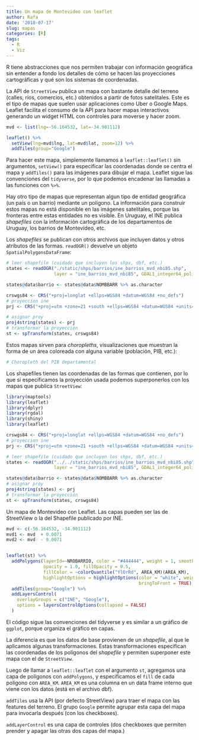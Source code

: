 ```yaml
---
title: Un mapa de Montevideo con leaflet
author: Rafa
date: '2018-07-17'
slug: mapas
categories: [R]
tags:
  - R
  - Viz
---
```


R tiene abstracciones que nos permiten trabajar con información geográfica sin entender a fondo los detalles de cómo se hacen las proyecciones cartográficas y qué son los sistemas de coordenadas. 

La API de `StreetView` publica un mapa con bastante detalle del terreno (calles, ríos, comercios, etc.) obtenidos a partir de fotos satelitales. Este es el tipo de mapas que suelen usar aplicaciones como Uber o Google Maps. Leaflet facilita el consumo de la API para hacer mapas interactivos generando un widget HTML con controles para moverse y hacer zoom. 


```r
mvd <- list(lng=-56.164532, lat=-34.901112)

leaflet() %>% 
  setView(lng=mvd$lng, lat=mvd$lat, zoom=12) %>% 
  addTiles(group="Google") 
```

Para hacer este mapa, simplemente llamamos a `leaflet::leaflet()` sin argumentos, `setView()` para especificar las coordenadas donde se centra el mapa y `addTiles()` para las imágenes para dibujar el mapa. Leaflet sigue las convenciones del `tidyverse`, por lo que podemos encadenar las llamadas a las funciones con ` %>% `.

Hay otro tipo de mapas que representan algun tipo de entidad geográfica (un país o un barrio) mediante un polígono. La información para construir estos mapas no está disponible en las imágenes satelitales, porque las fronteras entre estas entidades no es visible. En Uruguay, el INE publica _shapefiles_ con la información cartográfica de los departamentos de Uruguay, los barrios de Montevideo, etc.

Los _shapefiles_ se publican con otros archivos que incluyen datos y otros atributos de las formas. `readOGR()` devuelve un objeto `SpatialPolygonsDataFrame`:

```r
# leer shapefile (cuidado que incluyen los shpx, dbf, etc.)
states <- readOGR("./static/shps/barrios/ine_barrios_mvd_nbi85.shp",
                  layer = "ine_barrios_mvd_nbi85", GDAL1_integer64_policy = TRUE)

states@data$barrio <- states@data$NOMBBARR %>% as.character

crswgs84 <- CRS("+proj=longlat +ellps=WGS84 +datum=WGS84 +no_defs")
# proyeccion ine
prj <- CRS("+proj=utm +zone=21 +south +ellps=WGS84 +datum=WGS84 +units=m +no_defs")

# asignar proy
proj4string(states) <- prj
# transformar la proyección
st <- spTransform(states, crswgs84)
```


Estos mapas sirven para _choropleths_, visualizaciones que muestran la forma de un área coloreada con alguna variable (población, PIB, etc.):

```r
# Choropleth del PIB departamental
```

Los shapefiles tienen las coordenadas de las formas que contienen, por lo que si especificamos la proyección usada podemos superponerlos con los mapas que publica `StreetView`:


```r
library(maptools)
library(leaflet)
library(dplyr)
library(rgdal)
library(shiny)
library(leaflet)

crswgs84 <- CRS("+proj=longlat +ellps=WGS84 +datum=WGS84 +no_defs")
# proyeccion ine
prj <- CRS("+proj=utm +zone=21 +south +ellps=WGS84 +datum=WGS84 +units=m +no_defs")

# leer shapefile (cuidado que incluyen los shpx, dbf, etc.)
states <- readOGR("../../static/shps/barrios/ine_barrios_mvd_nbi85.shp",
                  layer = "ine_barrios_mvd_nbi85", GDAL1_integer64_policy = TRUE)

states@data$barrio <- states@data$NOMBBARR %>% as.character
# asignar proy
proj4string(states) <- prj
# transformar la proyección
st <- spTransform(states, crswgs84)

```
Un mapa de Montevideo con Leaflet. Las capas pueden ser las de StreetView o la del Shapefile publicado por INE.

```r

mvd <- c(-56.164532, -34.901112)
mvd1 <- mvd  + 0.0071
mvd2 <- mvd  - 0.0071


leaflet(st) %>%
  addPolygons(layerId=~NROBARRIO, color = "#444444", weight = 1, smoothFactor = 0.5,
              opacity = 1.0, fillOpacity = 0.5,
              fillColor = ~colorQuantile("YlOrRd", AREA_KM)(AREA_KM),
              highlightOptions = highlightOptions(color = "white", weight = 2,
                                                  bringToFront = TRUE), group="INE") %>%
  addTiles(group="Google") %>%
  addLayersControl(
    overlayGroups = c("INE", "Google"),
    options = layersControlOptions(collapsed = FALSE)
  )
```


El código sigue las convenciones del tidyverse y es similar a un gráfico de `ggplot`, porque organiza el gráfico en capas. 

La diferencia es que los datos de base provienen de un _shapefile_, al que le aplicamos algunas transformaciones. Estas transformaciones especifican las coordenadas de los polígonos del _shapefile_ y permiten superponer este mapa con el de `StreetView`. 

Luego de llamar a `leaflet::leaflet` con el argumento `st`, agregamos una capa de polígonos con `addPolygons`, y especificamos el `fill` de cada polígono con `AREA_KM`.  `AREA_KM` es una columna en un data frame interno que viene con los datos (está en el archivo dbf).

`addTiles` usa la API (por defecto StreetView) para traer el mapa con las features del terreno. El grupo `Google` permite agrupar esta capa del mapa para invocarla después (con los checkboxes).

`addLayerControl` es una capa de controles (dos checkboxes que permiten prender y apagar las otras dos capas del mapa.)
